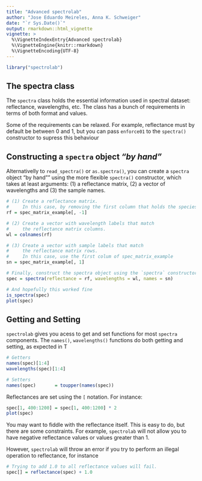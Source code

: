 ```yaml
---
title: "Advanced spectrolab"
author: "Jose Eduardo Meireles, Anna K. Schweiger"
date: "`r Sys.Date()`"
output: rmarkdown::html_vignette
vignette: >
  %\VignetteIndexEntry{Advanced spectrolab}
  %\VignetteEngine{knitr::rmarkdown}
  %\VignetteEncoding{UTF-8}
---
```


```r
library("spectrolab")
```

## The spectra class

The `spectra` class holds the essential information used in spectral dataset: reflectance, wavelengths, etc. The class has a bunch of requirements in terms of both format and values. 

Some of the requirements can be relaxed. For example, reflectance must by default be between 0 and 1, but you can pass `enforce01` to the `spectra()` constructor to supress this behaviour


## Constructing a `spectra` object _"by hand"_

Alternativelly to `read_spectra()` or `as.spectra()`, you can create a `spectra` object "by hand"" using the more flexible `spectra()` constructor, which takes at least arguments: (1) a reflectance matrix, (2) a vector of wavelengths and (3) the sample names.

```r
# (1) Create a reflectance matrix.
#     In this case, by removing the first column that holds the species name
rf = spec_matrix_example[, -1]

# (2) Create a vector with wavelength labels that match
#     the reflectance matrix columns.
wl = colnames(rf)

# (3) Create a vector with sample labels that match
#     the reflectance matrix rows.
#     In this case, use the first colum of spec_matrix_example
sn = spec_matrix_example[, 1] 

# Finally, construct the spectra object using the `spectra` constructor
spec = spectra(reflectance = rf, wavelengths = wl, names = sn)

# And hopefully this worked fine
is_spectra(spec)
plot(spec)
```

## Getting and Setting

`spectrolab` gives you acess to get and set functions for most `spectra` components. The `names()`, `wavelengths()` functions do both getting and setting, as expected in T

```r

# Getters
names(spec)[1:4]
wavelengths(spec)[1:4]

# Setters
names(spec)       = toupper(names(spec))
```

Reflectances are set using the `[` notation. For instance:

```r
spec[1, 400:1200] = spec[1, 400:1200] * 2
plot(spec)
```

You may want to fiddle with the reflectance itself. This is easy to do, but there are some constraints. For example, `spectrolab` will not allow you to have negative reflectance values or values greater than 1.

However, `spectrolab` will throw an error if you try to perform an illegal operation to reflectance, for instance 

```r
# Trying to add 1.0 to all reflectance values will fail.
spec[] = reflectance(spec) + 1.0
```
